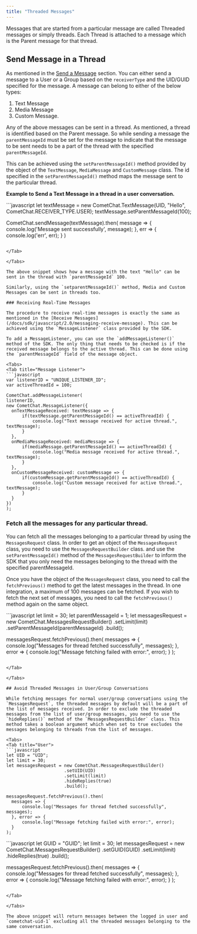 ```yaml
---
title: "Threaded Messages"
---
```




Messages that are started from a particular message are called Threaded messages or simply threads. Each Thread is attached to a message which is the Parent message for that thread.

## Send Message in a Thread

As mentioned in the [Send a Message](/docs/sdk/javascript/2.0/messaging-send-message) section. You can either send a message to a User or a Group based on the `receiverType` and the UID/GUID specified for the message. A message can belong to either of the below types:

1. Text Message
2. Media Message
3. Custom Message.

Any of the above messages can be sent in a thread. As mentioned, a thread is identified based on the Parent message. So while sending a message the `parentMessageId` must be set for the message to indicate that the message to be sent needs to be a part of the thread with the specified `parentMessageId`.

This can be achieved using the `setParentMessageId()` method provided by the object of the `TextMessage`, `MediaMessage` and `CustomMessage` class. The id specified in the `setParentMessageId()` method maps the message sent to the particular thread.

**Example to Send a Text Message in a thread in a user conversation.**

<Tabs>
<Tab title="User">
```javascript
let textMessage = new CometChat.TextMessage(UID, "Hello", CometChat.RECEIVER_TYPE.USER);
textMessage.setParentMessageId(100);

CometChat.sendMessage(textMessage).then(
  message => {
      console.log('Message sent successfully', message);
  }, err => {
      console.log('err', err);
  }
)
```

</Tab>

</Tabs>

The above snippet shows how a message with the text "Hello" can be sent in the thread with `parentMessageId` 100.

Similarly, using the `setparentMessageId()` method, Media and Custom Messages can be sent in threads too.

### Receiving Real-Time Messages

The procedure to receive real-time messages is exactly the same as mentioned in the [Receive Messages](/docs/sdk/javascript/2.0/messaging-receive-message). This can be achieved using the `MessageListener` class provided by the SDK.

To add a MessageListener, you can use the `addMessageListener()` method of the SDK. The only thing that needs to be checked is if the received message belongs to the active thread. This can be done using the `parentMessageId` field of the message object.

<Tabs>
<Tab title="Message Listener">
```javascript
var listenerID = "UNIQUE_LISTENER_ID";
var activeThreadId = 100;

CometChat.addMessageListener(
listenerID,
new CometChat.MessageListener({
  onTextMessageReceived: textMessage => {
      if(textMessage.getParentMessageId() == activeThreadId) {
          console.log("Text message received for active thread.", textMessage);
      }
  },
  onMediaMessageReceived: mediaMessage => {
      if(mediaMessage.getParentMessageId() == activeThreadId) {
          console.log("Media message received for active thread.", textMessage);
      }
  },
  onCustomMessageReceived: customMessage => {
      if(customMessage.getParentMessageId() == activeThreadId) {
          console.log("Custom message received for active thread.", textMessage);
      }
  }
})
);
```

</Tab>

</Tabs>

### Fetch all the messages for any particular thread.

You can fetch all the messages belonging to a particular thread by using the `MessagesRequest` class. In order to get an object of the `MessagesRequest` class, you need to use the `MessagesRequestBuilder` class. and use the `setParentMessageId()` method of the `MessagesRequestBuilder` to inform the SDK that you only need the messages belonging to the thread with the specified parentMessageId.

Once you have the object of the `MessagesRequest` class, you need to call the `fetchPrevious()` method to get the latest messages in the thread. In one integration, a maximum of 100 messages can be fetched. If you wish to fetch the next set of messages, you need to call the `fetchPrevious()` method again on the same object.

<Tabs>
<Tab title="Fetch all message for a thread">
```javascript
let limit = 30;
let parentMessageId = 1;
let messagesRequest = new CometChat.MessagesRequestBuilder()
                      .setLimit(limit)
                      .setParentMessageId(parentMessageId)
                      .build();
     
messagesRequest.fetchPrevious().then(
  messages => {
      console.log("Messages for thread fetched successfully", messages);
  }, error => {
      console.log("Message fetching failed with error:", error);
  }
);
```

</Tab>

</Tabs>

## Avoid Threaded Messages in User/Group Conversations

While fetching messages for normal user/group conversations using the `MessagesRequest`, the threaded messages by default will be a part of the list of messages received. In order to exclude the threaded messages from the list of user/group messages, you need to use the `hideReplies()` method of the `MessagesRequestBuilder` class. This method takes a boolean argument which when set to true excludes the messages belonging to threads from the list of messages.

<Tabs>
<Tab title="User">
```javascript
let UID = "UID";
let limit = 30;
let messagesRequest = new CometChat.MessagesRequestBuilder()
                      .setUID(UID)
                      .setLimit(limit)
                      .hideReplies(true)
                      .build();
     
messagesRequest.fetchPrevious().then(
  messages => {
      console.log("Messages for thread fetched successfully", messages);
  }, error => {
      console.log("Message fetching failed with error:", error);
  }
);
```

</Tab>

<Tab title="Group">
```javascript
let GUID = "GUID";
let limit = 30;
let messagesRequest = new CometChat.MessagesRequestBuilder()
                      .setGUID(GUID)
                      .setLimit(limit)
                      .hideReplies(true)
                      .build();
     
messagesRequest.fetchPrevious().then(
  messages => {
      console.log("Messages for thread fetched successfully", messages);
  }, error => {
      console.log("Message fetching failed with error:", error);
  }
);
```

</Tab>

</Tabs>

The above snippet will return messages between the logged in user and `cometchat-uid-1` excluding all the threaded messages belonging to the same conversation.

